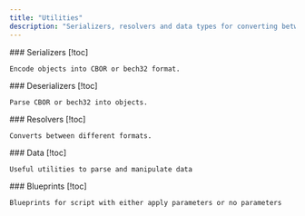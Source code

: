 ```yaml
---
title: "Utilities"
description: "Serializers, resolvers and data types for converting between different formats."
---
```


<Cards>
  <Card href="/apis/utilities/serializers">
    ### Serializers [!toc]

    Encode objects into CBOR or bech32 format.
  </Card>

  <Card href="/apis/utilities/deserializers">
    ### Deserializers [!toc]

    Parse CBOR or bech32 into objects.
  </Card>

  <Card href="/apis/utilities/resolvers">
    ### Resolvers [!toc]

    Converts between different formats.
  </Card>

  <Card href="/apis/utilities/data">
    ### Data [!toc]

    Useful utilities to parse and manipulate data
  </Card>

  <Card href="/apis/utilities/blueprints">
    ### Blueprints [!toc]

    Blueprints for script with either apply parameters or no parameters
  </Card>
</Cards>